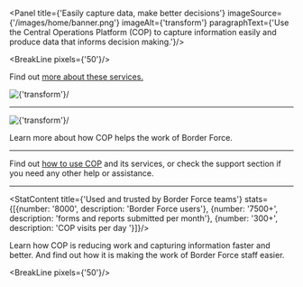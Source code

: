 
<Panel title={'Easily capture data, make better decisions'}
 imageSource={'/images/home/banner.png'} imageAlt={'transform'}
 paragraphText={'Use the Central Operations Platform (COP) to capture information easily and produce data that informs decision making.'}/>

<SubPanel/>

<div className="govuk-width-container">

<BreakLine pixels={'50'}/>

<div className="govuk-grid-row">
  <div className="govuk-grid-column-one-half">
    <MediumTitle text={'Get data in and out easily'}/>
    <Paragraph text={'COP helps you log information — whether it be forms, reports, images or biometrics — on laptops and mobile devices. It translates the information into data that you can track, analyse and share to help Border Force make better decisions.'}/>
    <Paragraph text={'The services currently on COP include:'}/>
    <BulletList list={['Immediate Event Notification (IEN)', 'National Security (NS) Referral', 'Cash Detection', 'Operational Activity Reporting (OAR)', 'Mandatory Declarations (Man Dec)', 'Use of Force']}/>
    <p className="govuk-body">Find out <a href="https://training.cop.homeoffice.gov.uk/#cop" class="govuk-link" target="_blank">more about these services.</a></p>
  </div>

  <div className="govuk-grid-column-one-half">
    <Image noMobile={true}  source={'/images/home/group-20.png'} alt={'transform'}/>
  </div>
</div>

<Hr inContent={true}/>

<div className="govuk-grid-row homepage-content-margin">
  <div className="govuk-grid-column-one-half">
    <MediumTitle text={'How COP helps frontline staff'}/>
  </div>
</div>

<div style={{marginLeft: '5px'}} className="govuk-grid-row homepage-content-margin">
  <div className="govuk-grid-column-two-thirds">
    <Image source={'/images/home/group-5.png'} alt={'transform'}/>
  </div>
</div>

<div className="govuk-grid-row homepage-content-margin">
  <div className="govuk-grid-column-one-half">
    <p className="govuk-body">Learn more about <Link class="govuk-link" to="/about/benefits/">how COP helps the work of Border Force.</Link></p>
  </div>
</div>

<Hr inContent={true}/>

<div className="govuk-grid-row homepage-content-margin">
  <div className="govuk-grid-column-one-half">
    <MediumTitle text={'How to get support'}/>
        <p className="govuk-body">Find out <a class="govuk-link" href="https://training.cop.homeoffice.gov.uk" target="_blank">how to use COP</a> and its services, or <Link class="govuk-link" to="/support/">check the support section</Link> if you need any other help or assistance.</p>
  </div>
</div>

<Hr inContent={true}/>

<StatContent title={'Used and trusted by Border Force teams'}
stats={[{number: '8000', description: 'Border Force users'},
{number: '7500+', description: 'forms and reports submitted per month'},
{number: '300+', description: 'COP visits per day '}]}/>

<div className="govuk-grid-row">
 <div className="govuk-grid-column-one-half">
  <p className="govuk-body">Learn <Link to="/about/" class="govuk-link">how COP is reducing work</Link> and capturing information faster and better. And find out how it is <Link to="/about/benefits/" class="govuk-link">making the work of Border Force staff easier.</Link></p>
 </div>
</div>

<BreakLine pixels={'50'}/>

</div>